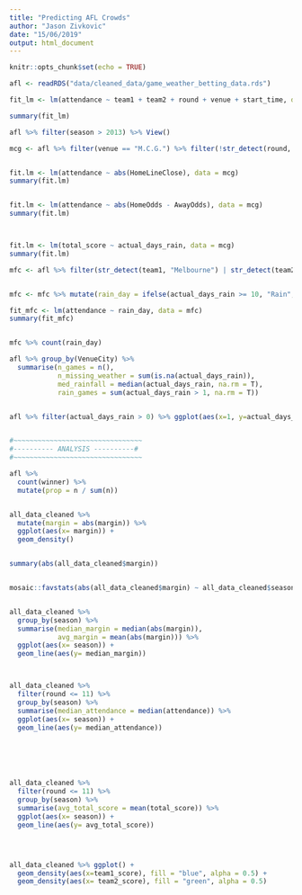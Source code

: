 ```yaml
---
title: "Predicting AFL Crowds"
author: "Jason Zivkovic"
date: "15/06/2019"
output: html_document
---
```


```r
knitr::opts_chunk$set(echo = TRUE)
```



```r
afl <- readRDS("data/cleaned_data/game_weather_betting_data.rds")
```




```r
fit_lm <- lm(attendance ~ team1 + team2 + round + venue + start_time, data = afl)

summary(fit_lm)
```





```r
afl %>% filter(season > 2013) %>% View()
```




```r
mcg <- afl %>% filter(venue == "M.C.G.") %>% filter(!str_detect(round, "Final"))


fit.lm <- lm(attendance ~ abs(HomeLineClose), data = mcg)
summary(fit.lm)


fit.lm <- lm(attendance ~ abs(HomeOdds - AwayOdds), data = mcg)
summary(fit.lm)



fit.lm <- lm(total_score ~ actual_days_rain, data = mcg)
summary(fit.lm)

```



```r
mfc <- afl %>% filter(str_detect(team1, "Melbourne") | str_detect(team2, "Melbourne")) %>% filter(venue == "M.C.G.") %>% filter(!str_detect(round, "Final"))


mfc <- mfc %>% mutate(rain_day = ifelse(actual_days_rain >= 10, "Rain", "Dry"))

fit_mfc <- lm(attendance ~ rain_day, data = mfc)
summary(fit_mfc)


mfc %>% count(rain_day)

```






```r
afl %>% group_by(VenueCity) %>% 
  summarise(n_games = n(), 
            n_missing_weather = sum(is.na(actual_days_rain)), 
            med_rainfall = median(actual_days_rain, na.rm = T),
            rain_games = sum(actual_days_rain > 1, na.rm = T))


afl %>% filter(actual_days_rain > 0) %>% ggplot(aes(x=1, y=actual_days_rain)) + geom_boxplot()


#~~~~~~~~~~~~~~~~~~~~~~~~~~~~~~~~
#---------- ANALYSIS ----------#
#~~~~~~~~~~~~~~~~~~~~~~~~~~~~~~~~

afl %>% 
  count(winner) %>% 
  mutate(prop = n / sum(n))


all_data_cleaned %>% 
  mutate(margin = abs(margin)) %>% 
  ggplot(aes(x= margin)) +
  geom_density()


summary(abs(all_data_cleaned$margin))


mosaic::favstats(abs(all_data_cleaned$margin) ~ all_data_cleaned$season)


all_data_cleaned %>% 
  group_by(season) %>% 
  summarise(median_margin = median(abs(margin)),
            avg_margin = mean(abs(margin))) %>% 
  ggplot(aes(x= season)) +
  geom_line(aes(y= median_margin))



all_data_cleaned %>% 
  filter(round <= 11) %>% 
  group_by(season) %>% 
  summarise(median_attendance = median(attendance)) %>% 
  ggplot(aes(x= season)) +
  geom_line(aes(y= median_attendance))






all_data_cleaned %>% 
  filter(round <= 11) %>% 
  group_by(season) %>% 
  summarise(avg_total_score = mean(total_score)) %>% 
  ggplot(aes(x= season)) +
  geom_line(aes(y= avg_total_score))




all_data_cleaned %>% ggplot() +
  geom_density(aes(x=team1_score), fill = "blue", alpha = 0.5) +
  geom_density(aes(x= team2_score), fill = "green", alpha = 0.5)

```

